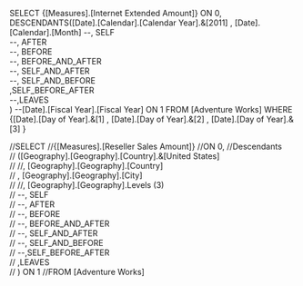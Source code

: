 SELECT 
{[Measures].[Internet Extended Amount]} 
ON 0,
DESCENDANTS([Date].[Calendar].[Calendar Year].&[2011]
, [Date].[Calendar].[Month]
--, SELF   
--, AFTER  
--, BEFORE  
--, BEFORE_AND_AFTER  
--, SELF_AND_AFTER  
--, SELF_AND_BEFORE  
,SELF_BEFORE_AFTER  
--,LEAVES   
) 
--[Date].[Fiscal Year].[Fiscal Year]
ON 1
FROM [Adventure Works]
WHERE 
{[Date].[Day of Year].&[1]
, [Date].[Day of Year].&[2]
, [Date].[Day of Year].&[3]
}

//SELECT 
//{[Measures].[Reseller Sales Amount]} 
//ON 0,
//Descendants  
//   ([Geography].[Geography].[Country].&[United States]  
//      //, [Geography].[Geography].[Country]  
//   , [Geography].[Geography].[City]  
//      //, [Geography].[Geography].Levels (3)  
//      --, SELF   
//      --, AFTER  
//      --, BEFORE  
//      --, BEFORE_AND_AFTER  
//      --, SELF_AND_AFTER  
//      --, SELF_AND_BEFORE  
//      --,SELF_BEFORE_AFTER  
//      ,LEAVES   
//   ) ON 1
//FROM [Adventure Works]